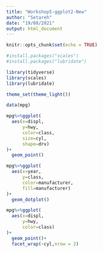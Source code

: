 ```yaml
---
title: "Workshop5-ggplot2-New"
author: "Setareh"
date: "19/08/2021"
output: html_document
---
```


```r
knitr::opts_chunk$set(echo = TRUE)
```

```r
#install.packages("scales")
#install.packages("lubridate")
```

```r
library(tidyverse)
library(scales)
library(lubridate)

theme_set(theme_light())

data(mpg)

mpg%>%ggplot(
  aes(x=displ, 
      y=hwy, 
      color=class,
      size=cyl,
      shape=drv)
)+
  geom_point()
```


```r
mpg%>%ggplot(
  aes(x=year, 
      y=class, 
      color=manufacturer,
      fill=manufacturer)
)+
  geom_dotplot()
```


```r
mpg%>%ggplot(
  aes(x=displ, 
      y=hwy,
      color=class)
)+
  geom_point()+
  facet_wrap(~cyl,nrow = 2)
```
